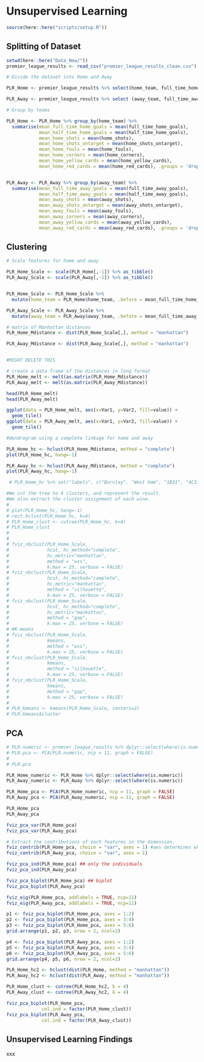 # Unsupervised Learning

```r
source(here::here("scripts/setup.R"))
```

## Splitting of Dataset

```r
setwd(here::here("Data_New/"))
premier_league_results <- read_csv("premier_league_results_clean.csv")
```

```r
# Divide the dataset into Home and Away

PLR_Home <- premier_league_results %>% select(home_team, full_time_home_goals, half_time_home_goals, home_shots, home_shots_ontarget, home_fouls, home_corners, home_yellow_cards, home_red_cards)

PLR_Away <- premier_league_results %>% select (away_team, full_time_away_goals, half_time_away_goals, away_shots, away_shots_ontarget, away_fouls, away_corners, away_yellow_cards, away_red_cards)
```

```r
# Group by teams

PLR_Home <- PLR_Home %>% group_by(home_team) %>% 
  summarise(mean_full_time_home_goals = mean(full_time_home_goals), 
            mean_half_time_home_goals = mean(half_time_home_goals), 
            mean_home_shots = mean(home_shots),
            mean_home_shots_ontarget = mean(home_shots_ontarget),
            mean_home_fouls = mean(home_fouls),
            mean_home_corners = mean(home_corners),
            mean_home_yellow_cards = mean(home_yellow_cards),
            mean_home_red_cards = mean(home_red_cards), .groups = 'drop')


PLR_Away <- PLR_Away %>% group_by(away_team) %>% 
  summarise(mean_full_time_away_goals = mean(full_time_away_goals), 
            mean_half_time_away_goals = mean(half_time_away_goals), 
            mean_away_shots = mean(away_shots),
            mean_away_shots_ontarget = mean(away_shots_ontarget),
            mean_away_fouls = mean(away_fouls),
            mean_away_corners = mean(away_corners),
            mean_away_yellow_cards = mean(away_yellow_cards),
            mean_away_red_cards = mean(away_red_cards), .groups = 'drop')
```


## Clustering

```r

# Scale features for home and away

PLR_Home_Scale <- scale(PLR_Home[,-1]) %>% as_tibble()
PLR_Away_Scale <- scale(PLR_Away[,-1]) %>% as_tibble()


PLR_Home_Scale <- PLR_Home_Scale %>% 
  mutate(home_team = PLR_Home$home_team, .before = mean_full_time_home_goals )

PLR_Away_Scale <- PLR_Away_Scale %>% 
  mutate(away_team = PLR_Away$away_team, .before = mean_full_time_away_goals )

```



```r

# matrix of Manhattan distances 
PLR_Home_Mdistance <- dist(PLR_Home_Scale[,], method = "manhattan")

PLR_Away_Mdistance <- dist(PLR_Away_Scale[,], method = "manhattan")


#MIGHT DELETE THIS

# create a data frame of the distances in long format 
PLR_Home_melt <- melt(as.matrix(PLR_Home_Mdistance))
PLR_Away_melt <- melt(as.matrix(PLR_Away_Mdistance))

head(PLR_Home_melt)
head(PLR_Away_melt)

ggplot(data = PLR_Home_melt, aes(x=Var1, y=Var2, fill=value)) + 
  geom_tile()
ggplot(data = PLR_Away_melt, aes(x=Var1, y=Var2, fill=value)) + 
  geom_tile()
```

```r
#dendrogram using a complete linkage for home and away

PLR_Home_hc <- hclust(PLR_Home_Mdistance, method = "complete")
plot(PLR_Home_hc, hang=-1)

PLR_Away_hc <- hclust(PLR_Away_Mdistance, method = "complete")
plot(PLR_Away_hc, hang=-1)

 # PLR_Home_hc %>% set("labels", c("Burnley", "West Ham", "1B31", "4C31", "2C31", "4A31", "2B31", "1A31", "3B31", "3C31", "3A31", "4B31")) %>% plot(main="Dendrogram day 42")
```

```r
#We cut the tree to 4 clusters, and represent the result.
#We also extract the cluster assignment of each wine.
#
# plot(PLR_Home_hc, hang=-1)
# rect.hclust(PLR_Home_hc, k=4)
# PLR_Home_clust <- cutree(PLR_Home_hc, k=4)
# PLR_Home_clust
# 
# 
# fviz_nbclust(PLR_Home_Scale,
#              hcut, hc_method="complete",
#              hc_metric="manhattan",
#              method = "wss", 
#              k.max = 25, verbose = FALSE)
# fviz_nbclust(PLR_Home_Scale,
#              hcut, hc_method="complete",
#              hc_metric="manhattan",
#              method = "silhouette", 
#              k.max = 25, verbose = FALSE)
# fviz_nbclust(PLR_Home_Scale,
#              hcut, hc_method="complete",
#              hc_metric="manhattan",
#              method = "gap", 
#              k.max = 25, verbose = FALSE)
# #K-means
# fviz_nbclust(PLR_Home_Scale,
#              kmeans,
#              method = "wss", 
#              k.max = 25, verbose = FALSE)
# fviz_nbclust(PLR_Home_Scale,
#              kmeans, 
#              method = "silhouette", 
#              k.max = 25, verbose = FALSE)
# fviz_nbclust(PLR_Home_Scale,
#              kmeans,
#              method = "gap", 
#              k.max = 25, verbose = FALSE)
# 
# PLR_kmeans <- kmeans(PLR_Home_Scale, centers=2)
# PLR.kmeans$cluster
```


## PCA

```r
# PLR.numeric <- premier_league_results %>% dplyr::select(where(is.numeric))
# PLR.pca <- PCA(PLR.numeric, ncp = 11, graph = FALSE)
# 
# PLR.pca

PLR_Home_numeric <- PLR_Home %>% dplyr::select(where(is.numeric)) 
PLR_Away_numeric <- PLR_Away %>% dplyr::select(where(is.numeric)) 

PLR_Home_pca <- PCA(PLR_Home_numeric, ncp = 11, graph = FALSE)
PLR_Away_pca <- PCA(PLR_Away_numeric, ncp = 11, graph = FALSE)

PLR_Home_pca
PLR_Away_pca
```

```r
fviz_pca_var(PLR_Home_pca)
fviz_pca_var(PLR_Away_pca)
```


```r
# Extract the contributions of each features in the dimension.
fviz_contrib(PLR_Home_pca, choice = "var", axes = 1) #aes determines which dimension
fviz_contrib(PLR_Away_pca, choice = "var", axes = 1)
```

```r
fviz_pca_ind(PLR_Home_pca) ## only the individuals
fviz_pca_ind(PLR_Away_pca)

fviz_pca_biplot(PLR_Home_pca) ## biplot
fviz_pca_biplot(PLR_Away_pca)
```


```r
fviz_eig(PLR_Home_pca, addlabels = TRUE, ncp=11)
fviz_eig(PLR_Away_pca, addlabels = TRUE, ncp=11)
```


```r
p1 <- fviz_pca_biplot(PLR_Home_pca, axes = 1:2) 
p2 <- fviz_pca_biplot(PLR_Home_pca, axes = 3:4) 
p3 <- fviz_pca_biplot(PLR_Home_pca, axes = 5:6) 
grid.arrange(p1, p2, p3, nrow = 2, ncol=2)

p4 <- fviz_pca_biplot(PLR_Away_pca, axes = 1:2) 
p5 <- fviz_pca_biplot(PLR_Away_pca, axes = 3:4) 
p6 <- fviz_pca_biplot(PLR_Away_pca, axes = 5:6) 
grid.arrange(p4, p5, p6, nrow = 2, ncol=2)
```

```r
PLR_Home_hc2 <- hclust(dist(PLR_Home, method = "manhattan"))
PLR_Away_hc2 <- hclust(dist(PLR_Away, method = "manhattan"))

PLR_Home_clust <- cutree(PLR_Home_hc2, k = 4)
PLR_Away_clust <- cutree(PLR_Away_hc2, k = 4)

fviz_pca_biplot(PLR_Home_pca,
             col.ind = factor(PLR_Home_clust))
fviz_pca_biplot(PLR_Away_pca,
             col.ind = factor(PLR_Away_clust))
```

## Unsupervised Learning Findings

xxx